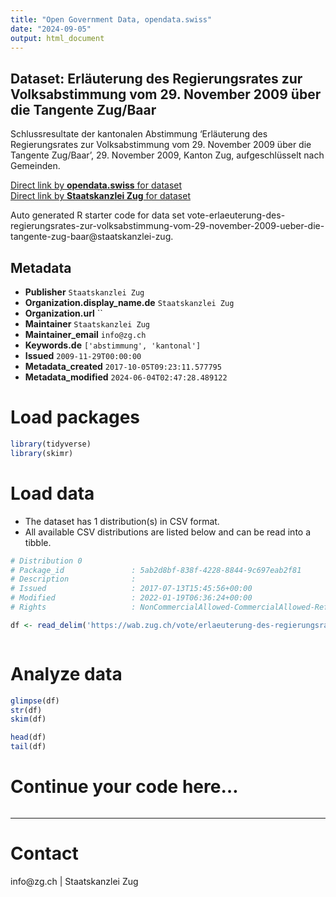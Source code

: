 ```yaml
---
title: "Open Government Data, opendata.swiss"
date: "2024-09-05"
output: html_document
---
```


## Dataset: Erläuterung des Regierungsrates zur Volksabstimmung vom 29. November 2009 über die Tangente Zug/Baar

Schlussresultate der kantonalen Abstimmung 'Erläuterung des Regierungsrates zur Volksabstimmung vom 29. November 2009 über die Tangente Zug/Baar', 29. November 2009, Kanton Zug, aufgeschlüsselt nach Gemeinden.

[Direct link by **opendata.swiss** for dataset](https://opendata.swiss/de/dataset/erlauterung-des-regierungsrates-zur-volksabstimmung-vom-29-november-2009-uber-die-tangente-zug-)<br>
[Direct link by **Staatskanzlei Zug** for dataset](https://wab.zug.ch/vote/erlaeuterung-des-regierungsrates-zur-volksabstimmung-vom-29-november-2009-ueber-die-tangente-zug-baar/data)

Auto generated R starter code for data set vote-erlaeuterung-des-regierungsrates-zur-volksabstimmung-vom-29-november-2009-ueber-die-tangente-zug-baar@staatskanzlei-zug.

## Metadata

- **Publisher** `Staatskanzlei Zug`
- **Organization.display_name.de** `Staatskanzlei Zug`
- **Organization.url** ``
- **Maintainer** `Staatskanzlei Zug`
- **Maintainer_email** `info@zg.ch`
- **Keywords.de** `['abstimmung', 'kantonal']`
- **Issued** `2009-11-29T00:00:00`
- **Metadata_created** `2017-10-05T09:23:11.577795`
- **Metadata_modified** `2024-06-04T02:47:28.489122`


# Load packages

```r

library(tidyverse)
library(skimr)

```

# Load data

-   The dataset has 1 distribution(s) in CSV format.
-   All available CSV distributions are listed below and can be read into a tibble.

```r

# Distribution 0
# Package_id               : 5ab2d8bf-838f-4228-8844-9c697eab2f81
# Description              : 
# Issued                   : 2017-07-13T15:45:56+00:00
# Modified                 : 2022-01-19T06:36:24+00:00
# Rights                   : NonCommercialAllowed-CommercialAllowed-ReferenceRequired

df <- read_delim('https://wab.zug.ch/vote/erlaeuterung-des-regierungsrates-zur-volksabstimmung-vom-29-november-2009-ueber-die-tangente-zug-baar/data-csv')



```

# Analyze data

```r

glimpse(df)
str(df)
skim(df)

head(df)
tail(df)

```

# Continue your code here...

```r

```

------------------------------------------------------------------------

# Contact

info@zg.ch | Staatskanzlei Zug

